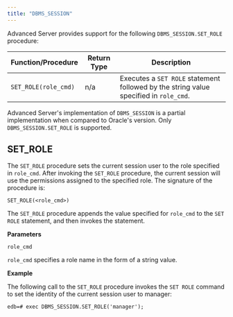 ```yaml
---
title: "DBMS_SESSION"
---
```


Advanced Server provides support for the following `DBMS_SESSION.SET_ROLE` procedure:

| Function/Procedure   | Return Type | Description                                                                           |
| -------------------- | ----------- | ------------------------------------------------------------------------------------- |
| `SET_ROLE(role_cmd)` | n/a         | Executes a `SET ROLE` statement followed by the string value specified in `role_cmd`. |

Advanced Server's implementation of `DBMS_SESSION` is a partial implementation when compared to Oracle's version. Only `DBMS_SESSION.SET_ROLE` is supported.

## SET_ROLE

The `SET_ROLE` procedure sets the current session user to the role specified in `role_cmd`. After invoking the `SET_ROLE` procedure, the current session will use the permissions assigned to the specified role. The signature of the procedure is:

```text
SET_ROLE(<role_cmd>)
```

The `SET_ROLE` procedure appends the value specified for `role_cmd` to the `SET ROLE` statement, and then invokes the statement.

**Parameters**

`role_cmd`

 `role_cmd` specifies a role name in the form of a string value.

**Example**

The following call to the `SET_ROLE` procedure invokes the `SET ROLE` command to set the identity of the current session user to manager:

```text
edb=# exec DBMS_SESSION.SET_ROLE('manager');
```
